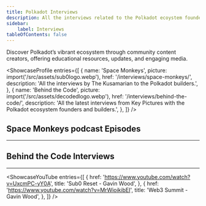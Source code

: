 ```yaml
---
title: Polkadot Interviews
description: All the interviews related to the Polkadot ecoystem founders and builders.
sidebar:
    label: Interviews
tableOfContents: false
---
```



Discover Polkadot’s vibrant ecosystem through community content creators, offering educational resources, updates, and engaging media.

<ShowcaseProfile
  entries={[
    {
      name: 'Space Monkeys',
      picture: import('/src/assets/sub0logo.webp'),
      href: '/interviews/space-monkeys/',
      description: 'All the interviews by The Kusamarian to the Polkadot builders.',
    },
    {
      name: 'Behind the Code',
      picture: import('/src/assets/decodedlogo.webp'),
      href: '/interviews/behind-the-code/',
      description: 'All the latest interviews from Key Pictures with the Polkadot ecosystem founders and builders.',
    },
  ]}
/>


## Space Monkeys podcast Episodes
----------------

 <DirectoryLinks directory="interviews/space-monkeys" limit={10} />

## Behind the Code Interviews
----------------
 <DirectoryLinks directory="interviews/behind-the-code" limit={10} />

<ShowcaseYouTube
  entries={[
    {
      href: 'https://www.youtube.com/watch?v=UxcmPC-yY0A',
      title: 'Sub0 Reset - Gavin Wood',
    },
    {
      href: 'https://www.youtube.com/watch?v=MrWioikibEI',
      title: 'Web3 Summit - Gavin Wood',
    },
  ]}
/>

